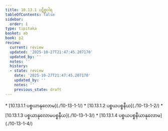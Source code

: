 ```yaml
---
title: 10.13.1 ပဋိစ္စဝါရ
tableOfContents: false
sidebar:
  order: 1
type: tipitaka
basket: ab
book: p2
review:
  current: review
  updated: '2025-10-27T21:47:45.207170'
  updated_by: ''
  notes: ''
  history:
  - state: review
    date: '2025-10-27T21:47:45.207170'
    updated_by: ''
    notes: ''
    previous_state: draft
---
```



<ReviewStatus review={frontmatter.review} showDetails={true} />

<HypothesisAnnotation frontmatter={frontmatter} />

<DynamicBreadcrumb />



<TableOfContents book="p2" section="10.13.1">
* [10.13.1.1 ပစ္စယာနုလောမ](./10-13-1-1/)
* [10.13.1.2 ပစ္စယပစ္စနီယ](./10-13-1-2/)
* [10.13.1.3 ပစ္စယာနုလောမပစ္စနီယ](./10-13-1-3/)
* [10.13.1.4 ပစ္စယပစ္စနီယာနုလောမ](./10-13-1-4/)
</TableOfContents>